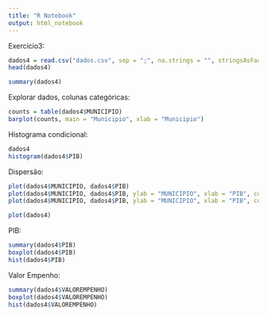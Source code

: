 ```yaml
---
title: "R Notebook"
output: html_notebook
---
```

Exercício3:
```r
dados4 = read.csv("dados.csv", sep = ";", na.strings = "", stringsAsFactors = T)
head(dados4)
```


```r
summary(dados4)
```

Explorar dados, colunas categóricas:
```r
counts = table(dados4$MUNICIPIO)
barplot(counts, main = "Municipio", xlab = "Municipio")
```

Histograma condicional:

```r
dados4
histogram(dados4$PIB)

```
Dispersão:

```r
plot(dados4$MUNICIPIO, dados4$PIB)
plot(dados4$MUNICIPIO, dados4$PIB, ylab = "MUNICIPIO", xlab = "PIB", col = "blue", main = "Abismo Social", pch = 20)
plot(dados4$MUNICIPIO, dados4$PIB, ylab = "MUNICIPIO", xlab = "PIB", col = "blue", main = "Abismo Social", pch = 20, type="l")
```


```r
plot(dados4)
```
PIB:
```r
summary(dados4$PIB)
boxplot(dados4$PIB)
hist(dados4$PIB)
```
Valor Empenho:
```r
summary(dados4$VALOREMPENHO)
boxplot(dados4$VALOREMPENHO)
hist(dados4$VALOREMPENHO)
```

